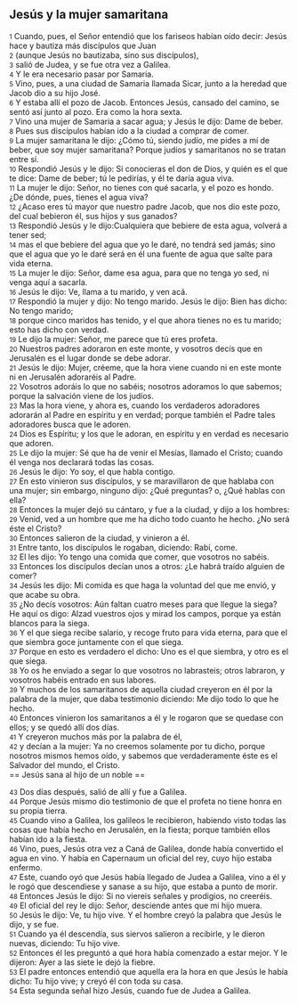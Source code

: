 == Jesús y la mujer samaritana ==

{{anchor|1}} <small>1</small> Cuando, pues, el Señor entendió que los fariseos habían oído decir: Jesús hace y bautiza más discípulos que Juan<br>
{{anchor|2}} <small>2</small> (aunque Jesús no bautizaba, sino sus discípulos),<br>
{{anchor|3}} <small>3</small> salió de Judea, y se fue otra vez a Galilea.<br>
{{anchor|4}} <small>4</small> Y le era necesario pasar por Samaria.<br>
{{anchor|5}} <small>5</small> Vino, pues, a una ciudad de Samaria llamada Sicar, junto a la heredad que Jacob dio a su hijo José.<br>
{{anchor|6}} <small>6</small> Y estaba allí el pozo de Jacob. Entonces Jesús, cansado del camino, se sentó así junto al pozo. Era como la hora sexta.<br>
{{anchor|7}} <small>7</small> Vino una mujer de Samaria a sacar agua; y Jesús le dijo: Dame de beber.<br>
{{anchor|8}} <small>8</small> Pues sus discípulos habían ido a la ciudad a comprar de comer.<br>
{{anchor|9}} <small>9</small> La mujer samaritana le dijo: ¿Cómo tú, siendo judío, me pides a mí de beber, que soy mujer samaritana? Porque judíos y samaritanos no se tratan entre sí.<br>
{{anchor|10}} <small>10</small> Respondió Jesús y le dijo: Si conocieras el don de Dios, y quién es el que te dice: Dame de beber; tú le pedirías, y él te daría agua viva.<br>
{{anchor|11}} <small>11</small> La mujer le dijo: Señor, no tienes con qué sacarla, y el pozo es hondo. ¿De dónde, pues, tienes el agua viva?<br>
{{anchor|12}} <small>12</small> ¿Acaso eres tú mayor que nuestro padre Jacob, que nos dio este pozo, del cual bebieron él, sus hijos y sus ganados?<br>
{{anchor|13}} <small>13</small> Respondió Jesús y le dijo:Cualquiera que bebiere de esta agua, volverá a tener sed;<br>
{{anchor|14}} <small>14</small> mas el que bebiere del agua que yo le daré, no tendrá sed jamás; sino que el agua que yo le daré será en él una fuente de agua que salte para vida eterna.<br>
{{anchor|15}} <small>15</small> La mujer le dijo: Señor, dame esa agua, para que no tenga yo sed, ni venga aquí a sacarla.<br>
{{anchor|16}} <small>16</small> Jesús le dijo: Ve, llama a tu marido, y ven acá.<br>
{{anchor|17}} <small>17</small> Respondió la mujer y dijo: No tengo marido. Jesús le dijo: Bien has dicho: No tengo marido;<br>
{{anchor|18}} <small>18</small> porque cinco maridos has tenido, y el que ahora tienes no es tu marido; esto has dicho con verdad.<br>
{{anchor|19}} <small>19</small> Le dijo la mujer: Señor, me parece que tú eres profeta.<br>
{{anchor|20}} <small>20</small> Nuestros padres adoraron en este monte, y vosotros decís que en Jerusalén es el lugar donde se debe adorar.<br>
{{anchor|21}} <small>21</small> Jesús le dijo: Mujer, créeme, que la hora viene cuando ni en este monte ni en Jerusalén adoraréis al Padre.<br>
{{anchor|22}} <small>22</small> Vosotros adoráis lo que no sabéis; nosotros adoramos lo que sabemos; porque la salvación viene de los judíos.<br>
{{anchor|23}} <small>23</small> Mas la hora viene, y ahora es, cuando los verdaderos adoradores adorarán al Padre en espíritu y en verdad; porque también el Padre tales adoradores busca que le adoren.<br>
{{anchor|24}} <small>24</small> Dios es Espíritu; y los que le adoran, en espíritu y en verdad es necesario que adoren.<br>
{{anchor|25}} <small>25</small> Le dijo la mujer: Sé que ha de venir el Mesías, llamado el Cristo; cuando él venga nos declarará todas las cosas.<br>
{{anchor|26}} <small>26</small> Jesús le dijo: Yo soy, el que habla contigo.<br>
{{anchor|27}} <small>27</small> En esto vinieron sus discípulos, y se maravillaron de que hablaba con una mujer; sin embargo, ninguno dijo: ¿Qué preguntas? o, ¿Qué hablas con ella?<br>
{{anchor|28}} <small>28</small> Entonces la mujer dejó su cántaro, y fue a la ciudad, y dijo a los hombres:<br>
{{anchor|29}} <small>29</small> Venid, ved a un hombre que me ha dicho todo cuanto he hecho. ¿No será éste el Cristo?<br>
{{anchor|30}} <small>30</small> Entonces salieron de la ciudad, y vinieron a él.<br>
{{anchor|31}} <small>31</small> Entre tanto, los discípulos le rogaban, diciendo: Rabí, come.<br>
{{anchor|32}} <small>32</small> El les dijo: Yo tengo una comida que comer, que vosotros no sabéis.<br>
{{anchor|33}} <small>33</small> Entonces los discípulos decían unos a otros: ¿Le habrá traído alguien de comer?<br>
{{anchor|34}} <small>34</small> Jesús les dijo: Mi comida es que haga la voluntad del que me envió, y que acabe su obra.<br>
{{anchor|35}} <small>35</small> ¿No decís vosotros: Aún faltan cuatro meses para que llegue la siega? He aquí os digo: Alzad vuestros ojos y mirad los campos, porque ya están blancos para la siega.<br>
{{anchor|36}} <small>36</small> Y el que siega recibe salario, y recoge fruto para vida eterna, para que el que siembra goce juntamente con el que siega.<br>
{{anchor|37}} <small>37</small> Porque en esto es verdadero el dicho: Uno es el que siembra, y otro es el que siega.<br>
{{anchor|38}} <small>38</small> Yo os he enviado a segar lo que vosotros no labrasteis; otros labraron, y vosotros habéis entrado en sus labores.<br>
{{anchor|39}} <small>39</small> Y muchos de los samaritanos de aquella ciudad creyeron en él por la palabra de la mujer, que daba testimonio diciendo: Me dijo todo lo que he hecho.<br>
{{anchor|40}} <small>40</small> Entonces vinieron los samaritanos a él y le rogaron que se quedase con ellos; y se quedó allí dos días.<br>
{{anchor|41}} <small>41</small> Y creyeron muchos más por la palabra de él,<br>
{{anchor|42}} <small>42</small> y decían a la mujer: Ya no creemos solamente por tu dicho, porque nosotros mismos hemos oído, y sabemos que verdaderamente éste es el Salvador del mundo, el Cristo.<br>
== Jesús sana al hijo de un noble ==

{{anchor|43}} <small>43</small> Dos días después, salió de allí y fue a Galilea.<br>
{{anchor|44}} <small>44</small> Porque Jesús mismo dio testimonio de que el profeta no tiene honra en su propia tierra.<br>
{{anchor|45}} <small>45</small> Cuando vino a Galilea, los galileos le recibieron, habiendo visto todas las cosas que había hecho en Jerusalén, en la fiesta; porque también ellos habían ido a la fiesta.<br>
{{anchor|46}} <small>46</small> Vino, pues, Jesús otra vez a Caná de Galilea, donde había convertido el agua en vino. Y había en Capernaum un oficial del rey, cuyo hijo estaba enfermo.<br>
{{anchor|47}} <small>47</small> Este, cuando oyó que Jesús había llegado de Judea a Galilea, vino a él y le rogó que descendiese y sanase a su hijo, que estaba a punto de morir.<br>
{{anchor|48}} <small>48</small> Entonces Jesús le dijo: Si no viereis señales y prodigios, no creeréis.<br>
{{anchor|49}} <small>49</small> El oficial del rey le dijo: Señor, desciende antes que mi hijo muera.<br>
{{anchor|50}} <small>50</small> Jesús le dijo: Ve, tu hijo vive. Y el hombre creyó la palabra que Jesús le dijo, y se fue.<br>
{{anchor|51}} <small>51</small> Cuando ya él descendía, sus siervos salieron a recibirle, y le dieron nuevas, diciendo: Tu hijo vive.<br>
{{anchor|52}} <small>52</small> Entonces él les preguntó a qué hora había comenzado a estar mejor. Y le dijeron: Ayer a las siete le dejó la fiebre.<br>
{{anchor|53}} <small>53</small> El padre entonces entendió que aquella era la hora en que Jesús le había dicho: Tu hijo vive; y creyó él con toda su casa.<br>
{{anchor|54}} <small>54</small> Esta segunda señal hizo Jesús, cuando fue de Judea a Galilea.<br>
